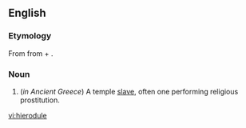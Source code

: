 ==English==

===Etymology===
From {{etyl|grc}} {{term|ἱερόδουλος|tr=hierodoulos|lang=grc|sc=polytonic}} from {{term|ἱερός||sacred|tr=hieros|lang=grc|sc=polytonic}} + {{term|δοῦλος||slave|tr=doulos|lang=grc|sc=polytonic}}.

===Noun===
{{wikipedia}}
{{en-noun}}

# (''in Ancient Greece'') A temple [[slave]], often one performing religious prostitution.

[[vi:hierodule]]